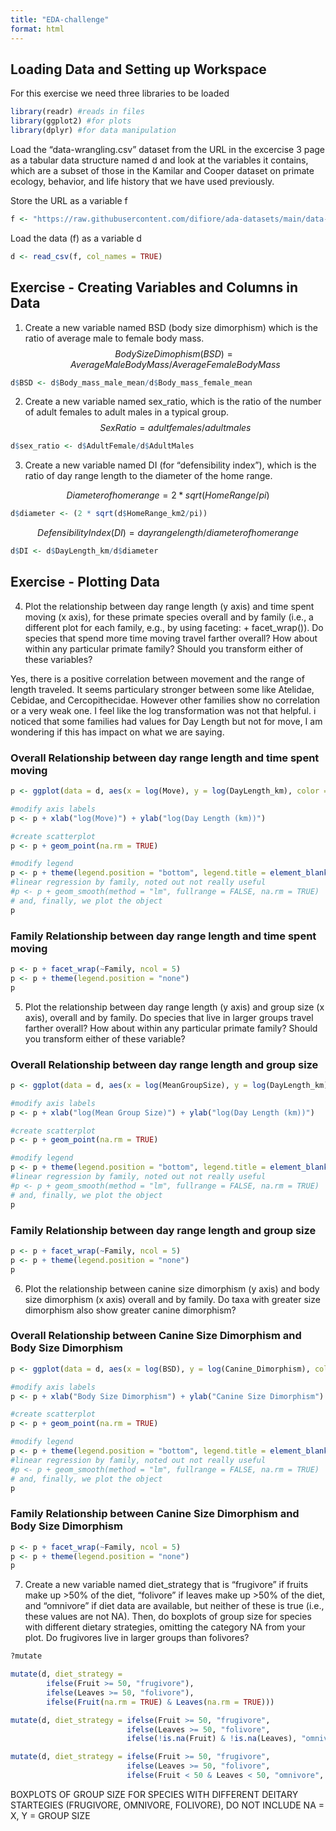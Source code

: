 ```yaml
---
title: "EDA-challenge"
format: html
---
```


## Loading Data and Setting up Workspace

For this exercise we need three libraries to be loaded
```r
library(readr) #reads in files
library(ggplot2) #for plots
library(dplyr) #for data manipulation
```
Load the “data-wrangling.csv” dataset from the URL in the excercise 3 page as a tabular data structure named d and look at the variables it contains, which are a subset of those in the Kamilar and Cooper dataset on primate ecology, behavior, and life history that we have used previously.

Store the URL as a variable f
```r
f <- "https://raw.githubusercontent.com/difiore/ada-datasets/main/data-wrangling.csv"
```
Load the data (f) as a variable d
```r
d <- read_csv(f, col_names = TRUE)
```
## Exercise - Creating Variables and Columns in Data

1. Create a new variable named BSD (body size dimorphism) which is the ratio of average male to female body mass.
$$
Body Size Dimophism (BSD) = Average Male Body Mass/Average Female Body Mass
$$

```r
d$BSD <- d$Body_mass_male_mean/d$Body_mass_female_mean
```

2. Create a new variable named sex_ratio, which is the ratio of the number of adult females to adult males in a typical group.
$$
Sex Ratio = adult females/adult males
$$

```r
d$sex_ratio <- d$AdultFemale/d$AdultMales
```

3. Create a new variable named DI (for "defensibility index"), which is the ratio of day range length to the diameter of the home range.

$$
Diameter of home range = 2 * sqrt(HomeRange/pi)
$$
```r
d$diameter <- (2 * sqrt(d$HomeRange_km2/pi))
```

$$
Defensibility Index (DI) = day range length/diameter of home range
$$

```r
d$DI <- d$DayLength_km/d$diameter
```

## Exercise - Plotting Data

4. Plot the relationship between day range length (y axis) and time spent moving (x axis), for these primate species overall and by family (i.e., a different plot for each family, e.g., by using faceting: + facet_wrap()). Do species that spend more time moving travel farther overall? How about within any particular primate family? Should you transform either of these variables?

Yes, there is a positive correlation between movement and the range of length traveled. It seems particulary stronger between some like Atelidae, Cebidae, and Cercopithecidae. However other families show no correlation or a very weak one. I feel like the log transformation was not that helpful. i noticed that some families had values for Day Length but not for move, I am wondering if this has impact on what we are saying.

### Overall Relationship between day range length and time spent moving
```r
p <- ggplot(data = d, aes(x = log(Move), y = log(DayLength_km), color = factor(Family))) #plot with points colored by family

#modify axis labels
p <- p + xlab("log(Move)") + ylab("log(Day Length (km))")

#create scatterplot
p <- p + geom_point(na.rm = TRUE)

#modify legend
p <- p + theme(legend.position = "bottom", legend.title = element_blank())
#linear regression by family, noted out not really useful
#p <- p + geom_smooth(method = "lm", fullrange = FALSE, na.rm = TRUE)
# and, finally, we plot the object
p 
```

### Family Relationship between day range length and time spent moving
```r
p <- p + facet_wrap(~Family, ncol = 5)
p <- p + theme(legend.position = "none")
p
```

5. Plot the relationship between day range length (y axis) and group size (x axis), overall and by family. Do species that live in larger groups travel farther overall? How about within any particular primate family? Should you transform either of these variable?

### Overall Relationship between day range length and group size
```r
p <- ggplot(data = d, aes(x = log(MeanGroupSize), y = log(DayLength_km), color = factor(Family))) #plot with points colored by family

#modify axis labels
p <- p + xlab("log(Mean Group Size)") + ylab("log(Day Length (km))")

#create scatterplot
p <- p + geom_point(na.rm = TRUE)

#modify legend
p <- p + theme(legend.position = "bottom", legend.title = element_blank())
#linear regression by family, noted out not really useful
#p <- p + geom_smooth(method = "lm", fullrange = FALSE, na.rm = TRUE)
# and, finally, we plot the object
p 
```
### Family Relationship between day range length and group size
```r
p <- p + facet_wrap(~Family, ncol = 5)
p <- p + theme(legend.position = "none")
p
```

6. Plot the relationship between canine size dimorphism (y axis) and body size dimorphism (x axis) overall and by family. Do taxa with greater size dimorphism also show greater canine dimorphism?

### Overall Relationship between Canine Size Dimorphism and Body Size Dimorphism
```r
p <- ggplot(data = d, aes(x = log(BSD), y = log(Canine_Dimorphism), color = factor(Family))) #plot with points colored by family

#modify axis labels
p <- p + xlab("Body Size Dimorphism") + ylab("Canine Size Dimorphism")

#create scatterplot
p <- p + geom_point(na.rm = TRUE)

#modify legend
p <- p + theme(legend.position = "bottom", legend.title = element_blank())
#linear regression by family, noted out not really useful
#p <- p + geom_smooth(method = "lm", fullrange = FALSE, na.rm = TRUE)
# and, finally, we plot the object
p 
```
### Family Relationship between Canine Size Dimorphism and Body Size Dimorphism
```r
p <- p + facet_wrap(~Family, ncol = 5)
p <- p + theme(legend.position = "none")
p
```
7. Create a new variable named diet_strategy that is “frugivore” if fruits make up >50% of the diet, “folivore” if leaves make up >50% of the diet, and “omnivore” if diet data are available, but neither of these is true (i.e., these values are not NA). Then, do boxplots of group size for species with different dietary strategies, omitting the category NA from your plot. Do frugivores live in larger groups than folivores?

```r
?mutate
```

```R
mutate(d, diet_strategy = 
        ifelse(Fruit >= 50, "frugivore"), 
        ifelse(Leaves >= 50, "folivore"), 
        ifelse(Fruit(na.rm = TRUE) & Leaves(na.rm = TRUE)))
```
```r
mutate(d, diet_strategy = ifelse(Fruit >= 50, "frugivore",
                          ifelse(Leaves >= 50, "folivore",
                          ifelse(!is.na(Fruit) & !is.na(Leaves), "omnivore", NA))))
```
```r
mutate(d, diet_strategy = ifelse(Fruit >= 50, "frugivore",
                          ifelse(Leaves >= 50, "folivore",
                          ifelse(Fruit < 50 & Leaves < 50, "omnivore", NA))))
```

BOXPLOTS OF GROUP SIZE FOR SPECIES WITH DIFFERENT DEITARY STARTEGIES (FRUGIVORE, OMNIVORE, FOLIVORE), DO NOT INCLUDE NA = X, Y = GROUP SIZE



